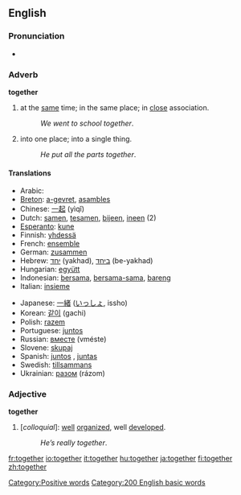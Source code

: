 ==English==

{{rank|above|received|read|300|together|already|son|death}}

===Pronunciation===
*{{audio|en-us-together.ogg|Audio (US)}}

===Adverb===
'''together'''

#at the [[same]] time; in the same place; in [[close]] association.
#:''We went to school together''.
#into one place; into a single thing.
#:''He put all the parts together''.

====Translations====
{{top}}
*Arabic: {{ARchar|[[معا|معًا]]}} {{Unicode|(máʕan)}}
*[[Breton]]: [[a-gevret]], [[asambles]]
*Chinese: [[一起]] (yìqǐ)
*Dutch: [[samen]], [[tesamen]], [[bijeen]], [[ineen]] (2)
*[[Esperanto]]: [[kune]]
*Finnish: [[yhdessä]]
*French: [[ensemble]]
*German: [[zusammen]]
*Hebrew: [[יחד]] (yakhad), [[ביחד]] (be-yakhad)
*Hungarian: [[együtt]]
*Indonesian: [[sama|bersama]], [[sama|bersama-sama]], [[bareng]]
*Italian: [[insieme]]
{{mid}}
*Japanese: [[一緒]] ([[いっしょ]], issho)
*Korean: [[같이]] (gachi)
*Polish: [[razem]]
*Portuguese: [[juntos]]
*Russian: [[вместе]] (vméste)
*Slovene: [[skupaj]]
*Spanish: [[juntos]] {{m}}, [[juntas]] {{f}}
*Swedish: [[tillsammans]]
*Ukrainian: [[разом]] (rázom)
{{bottom}}

===Adjective===
'''together'''

#[''colloquial'']: [[well]] [[organize]]d, well [[develop]]ed.
#:''He’s really together''.

[[Category:Positive words]]
[[Category:200 English basic words]]

[[fr:together]]
[[io:together]]
[[it:together]]
[[hu:together]]
[[ja:together]]
[[fi:together]]
[[zh:together]]